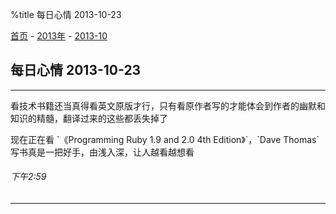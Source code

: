 %title 每日心情 2013-10-23

[[../../../index|首页]] - [[../index|2013年]] - [[index|2013-10]]
==每日心情 2013-10-23==
----
看技术书籍还当真得看英文原版才行，只有看原作者写的才能体会到作者的幽默和知识的精髓，翻译过来的这些都丢失掉了

现在正在看 `《Programming Ruby 1.9 and 2.0 4th Edition》`，`Dave Thomas` 写书真是一把好手，由浅入深，让人越看越想看
======下午2:59======
----
